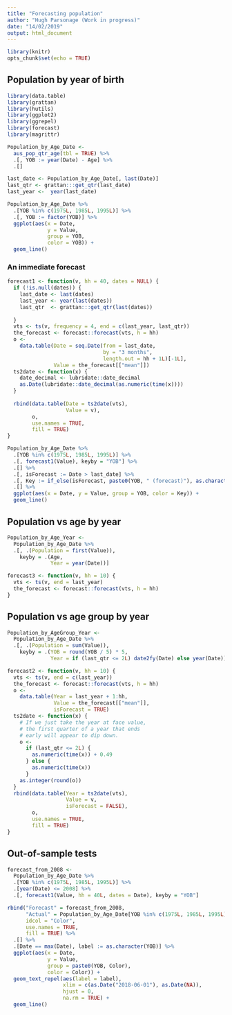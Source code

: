 ```yaml
---
title: "Forecasting population"
author: "Hugh Parsonage (Work in progress)"
date: "14/02/2019"
output: html_document
---
```


```r
library(knitr)
opts_chunk$set(echo = TRUE)
```

## Population by year of birth

```r
library(data.table)
library(grattan)
library(hutils)
library(ggplot2)
library(ggrepel)
library(forecast)
library(magrittr)
```

```r
Population_by_Age_Date <- 
  aus_pop_qtr_age(tbl = TRUE) %>%
  .[, YOB := year(Date) - Age] %>%
  .[]
```

```r
last_date <- Population_by_Age_Date[, last(Date)]
last_qtr <- grattan:::get_qtr(last_date)
last_year <-  year(last_date)
```

```r
Population_by_Age_Date %>%
  .[YOB %in% c(1975L, 1985L, 1995L)] %>%
  .[, YOB := factor(YOB)] %>%
  ggplot(aes(x = Date, 
             y = Value, 
             group = YOB, 
             color = YOB)) + 
  geom_line()
```

### An immediate forecast

```r
forecast1 <- function(v, hh = 40, dates = NULL) {
  if (!is.null(dates)) {
    last_date <- last(dates)
    last_year <- year(last(dates))
    last_qtr  <- grattan:::get_qtr(last(dates))
    
  }
  vts <- ts(v, frequency = 4, end = c(last_year, last_qtr))
  the_forecast <- forecast::forecast(vts, h = hh)
  o <- 
    data.table(Date = seq.Date(from = last_date,
                               by = "3 months",
                               length.out = hh + 1L)[-1L], 
               Value = the_forecast[["mean"]])
  ts2date <- function(x) {
    date_decimal <- lubridate::date_decimal
    as.Date(lubridate::date_decimal(as.numeric(time(x))))
  }
  
  rbind(data.table(Date = ts2date(vts), 
                   Value = v),
        o, 
        use.names = TRUE, 
        fill = TRUE)
}

Population_by_Age_Date %>%
  .[YOB %in% c(1975L, 1985L, 1995L)] %>%
  .[, forecast1(Value), keyby = "YOB"] %>%
  .[] %>%
  .[, isForecast := Date > last_date] %>%
  .[, Key := if_else(isForecast, paste0(YOB, " (forecast)"), as.character(YOB))] %>%
  .[] %>%
  ggplot(aes(x = Date, y = Value, group = YOB, color = Key)) + 
  geom_line()
```


## Population vs age by year

```r
Population_by_Age_Year <-
  Population_by_Age_Date %>%
  .[, .(Population = first(Value)), 
    keyby = .(Age,
              Year = year(Date))]
```

```r
forecast3 <- function(v, hh = 10) {
  vts <- ts(v, end = last_year)
  the_forecast <- forecast::forecast(vts, h = hh)
}
```


## Population vs age group by year

```r
Population_by_AgeGroup_Year <-
  Population_by_Age_Date %>%
  .[, .(Population = sum(Value)), 
    keyby = .(YOB = round(YOB / 5) * 5, 
              Year = if (last_qtr <= 2L) date2fy(Date) else year(Date))]
```



```r
forecast2 <- function(v, hh = 10) {
  vts <- ts(v, end = c(last_year))
  the_forecast <- forecast::forecast(vts, h = hh)
  o <- 
    data.table(Year = last_year + 1:hh,
               Value = the_forecast[["mean"]],
               isForecast = TRUE)
  ts2date <- function(x) {
    # If we just take the year at face value,
    # the first quarter of a year that ends 
    # early will appear to dip down.
    o <- 
      if (last_qtr <= 2L) {
        as.numeric(time(x)) + 0.49
      } else {
        as.numeric(time(x))
      }
    as.integer(round(o))
  }    
  rbind(data.table(Year = ts2date(vts), 
                   Value = v,
                   isForecast = FALSE),
        o, 
        use.names = TRUE, 
        fill = TRUE)
}
```



## Out-of-sample tests

```r
forecast_from_2008 <-
  Population_by_Age_Date %>%
  .[YOB %in% c(1975L, 1985L, 1995L)] %>%
  .[year(Date) <= 2008] %>%
  .[, forecast1(Value, hh = 40L, dates = Date), keyby = "YOB"]

rbind("Forecast" = forecast_from_2008, 
      "Actual" = Population_by_Age_Date[YOB %in% c(1975L, 1985L, 1995L)],
      idcol = "Color",
      use.names = TRUE,
      fill = TRUE) %>%
  .[] %>%
  .[Date == max(Date), label := as.character(YOB)] %>%
  ggplot(aes(x = Date,
             y = Value,
             group = paste0(YOB, Color),
             color = Color)) + 
  geom_text_repel(aes(label = label), 
                  xlim = c(as.Date("2018-06-01"), as.Date(NA)),
                  hjust = 0,
                  na.rm = TRUE) +
  geom_line()




```




